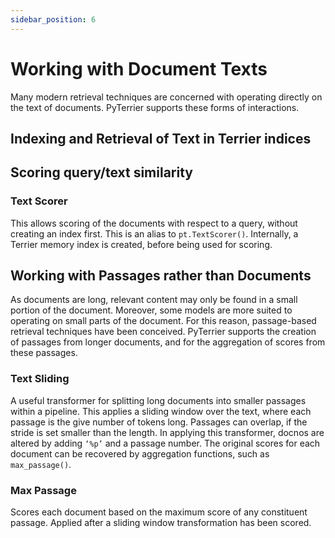 ```yaml
---
sidebar_position: 6
---
```



# Working with Document Texts

Many modern retrieval techniques are concerned with operating directly on the text of documents. PyTerrier supports these forms of interactions.

## Indexing and Retrieval of Text in Terrier indices

## Scoring query/text similarity
### Text Scorer
This allows scoring of the documents with respect to a query, without creating an index first. This is an alias to `pt.TextScorer()`. Internally, a Terrier memory index is created, before being used for scoring.
<InteractiveFeature 
    apiUrl="http://localhost:8080/text-scorer"
/>

## Working with Passages rather than Documents
As documents are long, relevant content may only be found in a small portion of the document. Moreover, some models are more suited to operating on small parts of the document. For this reason, passage-based retrieval techniques have been conceived. PyTerrier supports the creation of passages from longer documents, and for the aggregation of scores from these passages.

### Text Sliding
A useful transformer for splitting long documents into smaller passages within a pipeline. This applies a sliding window over the text, where each passage is the give number of tokens long. Passages can overlap, if the stride is set smaller than the length. In applying this transformer, docnos are altered by adding `‘%p’` and a passage number. The original scores for each document can be recovered by aggregation functions, such as `max_passage()`.
<InteractiveFeature 
    apiUrl="http://localhost:8080/text-sliding"
/>


### Max Passage
Scores each document based on the maximum score of any constituent passage. Applied after a sliding window transformation has been scored.

<InteractiveFeature 
    apiUrl="http://localhost:8080/max-passage"
/>